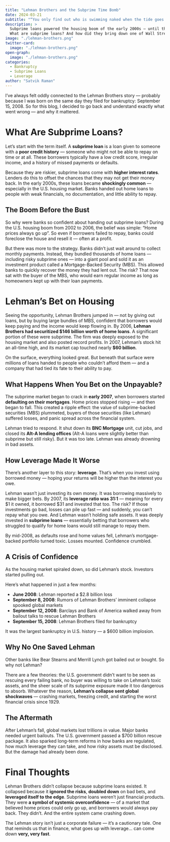 ```yaml
---
title: "Lehman Brothers and the Subprime Time Bomb"
date: 2024-03-21
subtitle: "“You only find out who is swimming naked when the tide goes out.” — Warren Buffett"
description: >
  Subprime loans powered the housing boom of the early 2000s — until they shook the global financial system. 
  What are subprime loans? And how did they bring down one of Wall Street’s oldest investment banks: Lehman Brothers.
image: "./lehman-brothers.png"
twitter-card:
  image: "./lehman-brothers.png"
open-graph:
  image: "./lehman-brothers.png"
categories:
  - Bankruptcy
  - Subprime Loans
  - Leverage
author: "Satvik Raman"
---
```


I’ve always felt oddly connected to the Lehman Brothers story — probably because I was born on the same day they filed for bankruptcy: September 15, 2008. So for this blog, I decided to go back and understand exactly what went wrong — and why it mattered.

# What Are Subprime Loans?
Let’s start with the term itself. A **subprime loan** is a loan given to someone with a **poor credit history** — someone who might not be able to repay on time or at all. These borrowers typically have a low credit score, irregular income, and a history of missed payments or defaults.

Because they are riskier, subprime loans come with **higher interest rates**. Lenders do this to offset the chances that they may not get their money back. In the early 2000s, these loans became **shockingly common** — especially in the U.S. housing market. Banks handed out home loans to people with weak financials, no documentation, and little ability to repay. 

## The Boom Before the Bust
So why were banks so confident about handing out subprime loans? During the U.S. housing boom from 2002 to 2006, the belief was simple: “Home prices always go up”. So even if borrowers failed to repay, banks could foreclose the house and resell it — often at a profit.

But there was more to the strategy. Banks didn’t just wait around to collect monthly payments. Instead, they bundled thousands of home loans — including risky subprime ones — into a giant pool and sold it as an investment product called a Mortgage-Backed Security (MBS). This allowed banks to quickly recover the money they had lent out. The risk? That now sat with the buyer of the MBS, who would earn regular income as long as homeowners kept up with their loan payments.

# Lehman’s Bet on Housing
Seeing the opportunity, Lehman Brothers jumped in — not by giving out loans, but by buying large bundles of MBS, confident that borrowers would keep paying and the income would keep flowing in. By 2006, **Lehman Brothers had securitized $146 billion worth of home loans**. A significant portion of these were subprime. The firm was deeply exposed to the housing market and also posted record profits. In 2007, Lehman’s stock hit an all-time high, and its market cap touched nearly **$60 billion**.

On the surface, everything looked great. But beneath that surface were millions of loans handed to people who couldn’t afford them — and a company that had tied its fate to their ability to pay.

## What Happens When You Bet on the Unpayable?
The subprime market began to crack in **early 2007**, when borrowers started **defaulting on their mortgages**. Home prices stopped rising — and then began to fall. This created a ripple effect: the value of subprime-backed securities (MBS) plummeted, buyers of those securities (like Lehman) suffered losses, and panic spread across the financial system.

Lehman tried to respond. It shut down its **BNC Mortgage** unit, cut jobs, and closed its **Alt-A lending offices** (Alt-A loans were slightly better than subprime but still risky). But it was too late. Lehman was already drowning in bad assets.

## How Leverage Made It Worse
There’s another layer to this story: **leverage**. That’s when you invest using borrowed money — hoping your returns will be higher than the interest you owe.

Lehman wasn’t just investing its own money. It was borrowing massively to make bigger bets. By 2007, its **leverage ratio was 31:1** — meaning for every $1 it owned, it borrowed $31 and invested that too. The risk? If those investments go bad, losses can pile up fast — and suddenly, you can’t repay what you owe. And Lehman wasn’t holding safe assets. It was deeply invested in **subprime loans** — essentially betting that borrowers who struggled to qualify for home loans would still manage to repay them. 

By mid-2008, as defaults rose and home values fell, Lehman’s mortgage-backed portfolio turned toxic. Losses mounted. Confidence crumbled.

## A Crisis of Confidence
As the housing market spiraled down, so did Lehman’s stock. Investors started pulling out.

Here’s what happened in just a few months:

* **June 2008**: Lehman reported a $2.8 billion loss
* **September 8, 2008**: Rumors of Lehman Brothers’ imminent collapse spooked global markets
* **September 12, 2008**: Barclays and Bank of America walked away from bailout talks to rescue Lehman Brothers
* **September 15, 2008**: Lehman Brothers filed for bankruptcy

It was the largest bankruptcy in U.S. history — a $600 billion implosion.

## Why No One Saved Lehman
Other banks like Bear Stearns and Merrill Lynch got bailed out or bought. So why not Lehman?

There are a few theories: the U.S. government didn’t want to be seen as rescuing every failing bank, no buyer was willing to take on Lehman’s toxic assets, and the sheer scale of its subprime exposure made it too dangerous to absorb. Whatever the reason, **Lehman's collapse sent global shockwaves** — crashing markets, freezing credit, and starting the worst financial crisis since 1929.

## The Aftermath
After Lehman’s fall, global markets lost trillions in value. Major banks needed urgent bailouts. The U.S. government passed a $700 billion rescue package. It also sparked long-term reforms in how banks are regulated, how much leverage they can take, and how risky assets must be disclosed. But the damage had already been done.

# Final Thoughts
Lehman Brothers didn’t collapse because subprime loans existed. It collapsed because it **ignored the risks**, **doubled down** on bad bets, and **leveraged itself to the edge**. Subprime loans weren’t just financial products. They were **a symbol of systemic overconfidence** — of a market that believed home prices could only go up, and borrowers would always pay back. They didn’t. And the entire system came crashing down.

The Lehman story isn’t just a corporate failure — it’s a cautionary tale. One that reminds us that in finance, what goes up with leverage… can come down **very, very fast**.

